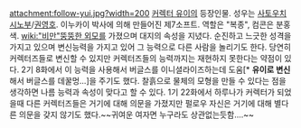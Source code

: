 attachment:follow-yui.jpg?width=200
[[커렉터 유이]]의 등장인물. 성우는 [[사토우치 시노부]]/[[권영호]]. 이누카이 박사에 의해 만들어진 제7소프트. 역할은 "복종", 컴콘은 분홍색. 
[[wiki:"비만"뚱뚱한 외모]]를 가졌으며 대지의 속성을 지녔다. 순진하고 느긋한 성격을 가지고 있으며 변신능력을 가지고 있어 그 능력으로 다른 사람을 놀리기도 한다. 당연히 커렉터즈들로 변신할 수 있지만 커렉터즈들의 능력까지는 재현하지 못한다는 약점이 있다. 2기 8화에서 이 능력을 사용해서 버글스를 이니셜라이즈하는데 도움[* '''유이로 변신'''해서 버글스를 데꿀멍...]을 주기도 했다. 찰흙으로 물체의 모형을 만들 수 있다는 점을 생각하면 나름 능력과 속성이 맞다고 할 수 있다. 
1기 22화에서 하루나가 커렉터가 되었을때 다른 커렉터즈들은 거기에 대해 의문을 가졌지만 펄로우 자신은 거기에 대해 별다른 의문을 갖지 않기도 했다.~~귀여운 여자면 누구라도 상관없는듯함....~~
